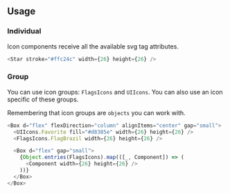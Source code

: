 ## Usage

### Individual

Icon components receive all the available svg tag attributes.

```javascript
<Star stroke="#ffc24c" width={26} height={26} />
```

### Group

You can use icon groups: `FlagsIcons` and `UIIcons`. You can also use an icon specific of these groups.

Remembering that icon groups are `objects` you can work with.

```javascript
<Box d="flex" flexDirection="column" alignItems="center" gap="small">
  <UIIcons.Favorite fill="#d8385e" width={26} height={26} />
  <FlagsIcons.FlagBrazil width={26} height={26} />

  <Box d="flex" gap="small">
    {Object.entries(FlagsIcons).map(([_, Component]) => (
      <Component width={26} height={26} />
    ))}
  </Box>
</Box>
```
